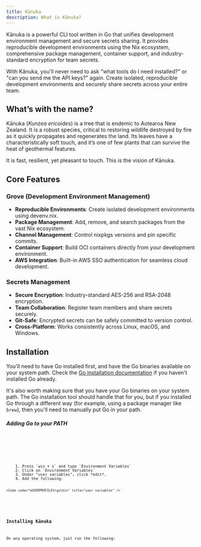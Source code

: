 ```yaml
---
title: Kānuka
description: What is Kānuka?
---
```


Kānuka is a powerful CLI tool written in Go that unifies development environment management and secure secrets sharing. It provides reproducible development environments using the Nix ecosystem, comprehensive package management, container support, and industry-standard encryption for team secrets.

With Kānuka, you'll never need to ask "what tools do I need installed?" or "can you send me the API keys?" again. Create isolated, reproducible development environments and securely share secrets across your entire team.

## What’s with the name?

Kānuka (<i>Kunzea ericoides</i>) is a tree that is endemic to Aotearoa New
Zealand. It is a robust species, critical to restoring wildlife destroyed by
fire as it quickly propagates and regenerates the land. Its leaves have a
characteristically soft touch, and it’s one of few plants that can survive the
heat of geothermal features.

It is fast, resilient, yet pleasant to touch. This is the vision of Kānuka.

## Core Features

### Grove (Development Environment Management)
- **Reproducible Environments**: Create isolated development environments using devenv.nix.
- **Package Management**: Add, remove, and search packages from the vast Nix ecosystem.
- **Channel Management**: Control nixpkgs versions and pin specific commits.
- **Container Support**: Build OCI containers directly from your development environment.
- **AWS Integration**: Built-in AWS SSO authentication for seamless cloud development.

### Secrets Management
- **Secure Encryption**: Industry-standard AES-256 and RSA-2048 encryption.
- **Team Collaboration**: Register team members and share secrets securely.
- **Git-Safe**: Encrypted secrets can be safely committed to version control.
- **Cross-Platform**: Works consistently across Linux, macOS, and Windows.

## Installation

You'll need to have Go installed first, and have the Go binaries available on
your system path. Check the [Go installation documentation](https://go.dev/doc/install)
if you haven't installed Go already.

It's also worth making sure that you have your Go binaries on your system path.
The Go installation tool should handle that for you, but if you installed Go
through a different way (for example, using a package manager like `brew`),
then you'll need to manually put Go in your path.

##### Adding Go to your PATH


<Tabs>
  <TabItem label="Linux">
    <Code
      code="# add the following line to your `~/.bashrc`
      export PATH=$HOME/go/bin:$PATH"
      lang="bash"
      title="~/.bashrc"
    />
  </TabItem>
  <TabItem label="macOS">
    <Code
      code="# add the following line to your `~/.zshrc`
      export PATH=$HOME/go/bin:$PATH"
      lang="zsh"
      title="~/.zshrc"
    />
  </TabItem>
  <TabItem label="Windows">
    1. Press `win + s` and type `Environment Variables`
    2. Click on `Environment Variables`
    3. Under "user variables", click *edit*.
    4. Add the following:

    <Code code="%USERPROFILE%\go\bin" title="user variables" />

  </TabItem>
</Tabs>

### Installing Kānuka

On any operating system, just run the following:


<Code
  code="go install github.com/PolarWolf314/kanuka@latest"
  lang="bash"
/>
